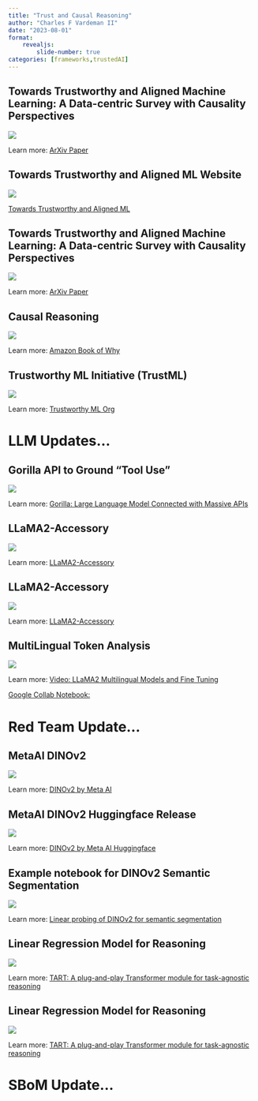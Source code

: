 ```yaml
---
title: "Trust and Causal Reasoning"
author: "Charles F Vardeman II"
date: "2023-08-01"
format: 
    revealjs:
        slide-number: true
categories: [frameworks,trustedAI]
---
```


## Towards Trustworthy and Aligned Machine Learning: A Data-centric Survey with Causality Perspectives
![](trust_paper_arxiv.png){fig-align="center"}

::: footer
Learn more: [ArXiv Paper](https://arxiv.org/abs/2307.16851)
:::

## Towards Trustworthy and Aligned ML Website
![](trust_paper_web.png){fig-align="center"}

::: footer
[Towards Trustworthy and Aligned ML](https://trustworthyartificialintelligence.github.io/papers/trustworthyMLsurvey.html)
::: 

## Towards Trustworthy and Aligned Machine Learning: A Data-centric Survey with Causality Perspectives
![](trust_paper_topics.png){fig-align="center"}

::: footer
Learn more: [ArXiv Paper](https://arxiv.org/abs/2307.16851)
:::

## Causal Reasoning



![](book_of_why.png){fig-align="center"}

::: footer
Learn more: [Amazon Book of Why](https://a.co/d/4m8SHSF)
:::

## Trustworthy ML Initiative (TrustML)

![](trustworthy_ml.png){fig-align="center"}

::: footer
Learn more: [Trustworthy ML Org](https://www.trustworthyml.org/)
:::


# LLM Updates... {.center}

## Gorilla API to Ground "Tool Use"

![](gorilla_api.png){fig-align="center"}

::: footer
Learn more: [Gorilla: Large Language Model Connected with Massive APIs
](https://shishirpatil.github.io/gorilla/?s=09)
:::


## LLaMA2-Accessory

![](llama2_accessory.png){fig-align="center"}

::: footer
Learn more: [LLaMA2-Accessory](https://github.com/Alpha-VLLM/LLaMA2-Accessory)
:::

## LLaMA2-Accessory

![](llama2_accessory.png){fig-align="center"}

::: footer
Learn more: [LLaMA2-Accessory](https://github.com/Alpha-VLLM/LLaMA2-Accessory)
:::


## MultiLingual Token Analysis

![](multilingual_tokenizers.png){fig-align="center"}

::: footer
Learn more: [Video: LLaMA2 Multilingual Models and Fine Tuning](https://youtu.be/ThKWQcyQXF8)

[Google Collab Notebook:](https://colab.research.google.com/drive/1XQcFLhdf3WIvV151_csK0_IiaY0hnt5P?usp=sharing)
:::

# Red Team Update... {.center}

## MetaAI DINOv2

![](dinov2.png){fig-align="center"}

::: footer
Learn more: [DINOv2 by Meta AI](https://dinov2.metademolab.com/)
:::

## MetaAI DINOv2 Huggingface Release

![](dinov2_hf){fig-align="center"}

::: footer
Learn more: [DINOv2 by Meta AI Huggingface](https://huggingface.co/docs/transformers/main/model_doc/dinov2)
:::

## Example notebook for DINOv2 Semantic Segmentation

![](dinov2_ss){fig-align="center"}

::: footer
Learn more: [Linear probing of DINOv2 for semantic segmentation](https://github.com/NielsRogge/Transformers-Tutorials/blob/master/DINOv2/Train_a_linear_classifier_on_top_of_DINOv2_for_semantic_segmentation.ipynb)
:::

## Linear Regression Model for Reasoning

![](tart_paper.png){fig-align="center"}

::: footer
Learn more: [TART: A plug-and-play Transformer module for task-agnostic reasoning](https://arxiv.org/abs/2306.07536)
:::

## Linear Regression Model for Reasoning

![](tart_architecture.png){fig-align="center"}

::: footer
Learn more: [TART: A plug-and-play Transformer module for task-agnostic reasoning](https://arxiv.org/abs/2306.07536)
:::

# SBoM Update... {.center}